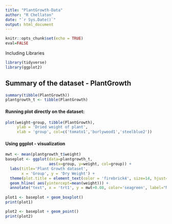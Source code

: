 ```yaml
---
title: "PlantGrowth-Data"
author: "R Chellaton"
date: "`r Sys.Date()`"
output: html_document
---
```


```r
knitr::opts_chunk$set(echo = TRUE)
eval=FALSE
```
Including Libraries
```r
library(tidyverse)
library(ggplot2)
```
## Summary of the dataset - PlantGrowth

```r
summary(tibble(PlantGrowth))
plantgrowth_t <- tibble(PlantGrowth)
```

#### Running plot directly on the dataset: 
```r
plot(weight~group, tibble(PlantGrowth), 
     ylab = 'Dried weight of plant', 
     xlab = 'group', col=c('tomato1','burlywood1','steelblue2'))
```

#### Using ggplot - visualization
```r
mwt <- mean(plantgrowth_t$weight)
baseplot <- ggplot(data=plantgrowth_t, 
                   aes(x=group, y=weight, col=group)) +
  labs(title='Plant Growth dataset',
       x = 'Group', y = 'Dry Weight') + 
  theme(plot.title = element_text(color = 'firebrick4', size=14, hjust=.5)) +
  geom_hline( aes(yintercept=mean(weight))) + 
  annotate("text", x = 'trt1', y = mwt+0.08, color='seagreen', label="Mean weight")
  
plot1 <- baseplot + geom_boxplot()
print(plot1)

plot2 <- baseplot + geom_point()
print(plot2)
```